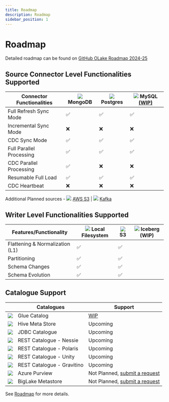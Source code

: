 ```yaml
---
title: Roadmap
description: Roadmap
sidebar_position: 1
---
```


# Roadmap

Detailed roadmap can be found on [GitHub OLake Roadmap 2024-25](https://github.com/orgs/datazip-inc/projects/5)

## Source Connector Level Functionalities Supported

| Connector Functionalities | <a><img src="/img/logo/mongodb.webp"  className="mt-3"  height={20} /> </a> MongoDB | <img src="/img/logo/postgres.png"  className="mt-3"  height={20} /> Postgres | <img src="/img/logo/mysql.png"  className="mt-3"  height={20} /> MySQL [(WIP)](https://github.com/datazip-inc/olake/pull/118) |
| ------------------------- | ------- | -------------- | ----------- |
| Full Refresh Sync Mode    | ✅     | ✅            | ✅         |
| Incremental Sync Mode     | ❌      | ❌             | ❌          |
| CDC Sync Mode             | ✅     | ✅            | ✅         |
| Full Parallel Processing  | ✅     | ✅            | ✅         |
| CDC Parallel Processing   | ✅     | ❌            | ❌         |
| Resumable Full Load       | ✅     | ✅            | ✅         |
| CDC Heartbeat            | ❌      | ❌             | ❌          |

Additional Planned sources - <img src="/img/logo/s3.png"  className="mt-3"  height={20} /> [AWS S3](https://github.com/datazip-inc/olake/issues/86) | <img src="/img/logo/kafka.png"  className="mt-3"  height={20} /> [Kafka](https://github.com/datazip-inc/olake/issues/87) 



## Writer Level Functionalities Supported

| Features/Functionality          | <img src="/img/logo/local.png" className="mt-3"  height={20} /> Local Filesystem | <img src="/img/logo/s3.png"  className="mt-3"  height={20} /> S3  | <img src="/img/logo/iceberg.png"  className="mt-3"  height={20} /> Iceberg (WIP) |
| ------------------------------- | ---------------------- | --- | ------------- |
| Flattening & Normalization (L1) | ✅                      | ✅             |             |
| Partitioning                    | ✅                      | ✅             |             |
| Schema Changes                  | ✅                      | ✅             |             |
| Schema Evolution                | ✅                      | ✅             |             |


## Catalogue Support

| | Catalogues | Support |
| --- |---------------------------|---------|
|<img src="/img/logo/glue.svg"  className="mt-3"  height={20} />|  Glue Catalog              | [WIP](https://github.com/datazip-inc/olake/pull/113) |
|<img src="/img/logo/hive.png"  className="mt-3"  height={20} />| Hive Meta Store           | Upcoming        |
|<img src="/img/logo/jdbc.webp"  className="mt-3"  height={20} />| JDBC Catalogue            | Upcoming        |
|<img src="/img/logo/nessie.png"  className="mt-3"  height={20} />| REST Catalogue - Nessie   | Upcoming        |
|<img src="/img/logo/polaris.png"  className="mt-3"  height={20} />| REST Catalogue - Polaris  | Upcoming        |
|<img src="/img/logo/unity.png"  className="mt-3"  height={20} /> |REST Catalogue - Unity    | Upcoming        |
|<img src="/img/logo/gravitino.svg"  className="mt-3"  height={20} /> |REST Catalogue - Gravitino | Upcoming        |
|<img src="/img/logo/purview.png"  className="mt-3"  height={20} /> |Azure Purview             | Not Planned, [submit a request](https://github.com/datazip-inc/olake/issues/new?template=new-feature.md)        |
| <img src="/img/logo/metastore.png"  className="mt-3 mr-2"  height={20} />| BigLake Metastore         | Not Planned, [submit a request](https://github.com/datazip-inc/olake/issues/new?template=new-feature.md)        |



See [Roadmap](https://github.com/orgs/datazip-inc/projects/5) for more details.

